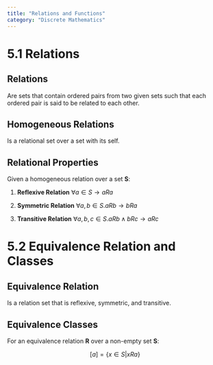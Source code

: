 ```yaml
---
title: "Relations and Functions"
category: "Discrete Mathematics"
---
```


# 5.1 Relations

## Relations
Are sets that contain ordered pairs from two given sets such that each ordered pair 
is said to be related to each other.

## Homogeneous Relations
Is a relational set over a set with its self.

## Relational Properties
Given a homogeneous relation over a set **S**:

1. **Reflexive Relation** $\forall a \in S \to a R a$

2. **Symmetric Relation** $\forall a,b \in S. a R b \to b R a$

3. **Transitive Relation** $\forall a,b,c \in S. a R b \land b R c \to a R c$

# 5.2 Equivalence Relation and Classes

## Equivalence Relation
Is a relation set that is reflexive, symmetric, and transitive.

## Equivalence Classes
For an equivalence relation **R** over a non-empty set **S**:

$$
[a] = \{ x \in S | x R a \}
$$